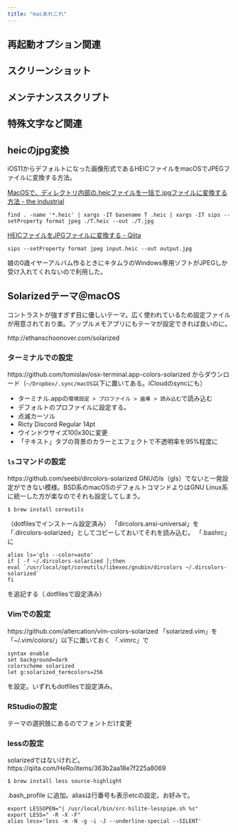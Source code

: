 ```yaml
---
title: "macあれこれ"
---
```




## 再起動オプション関連

## スクリーンショット

## メンテナンススクリプト

## 特殊文字など関連


## heicのjpg変換

iOS11からデフォルトになった画像形式であるHEICファイルをmacOSでJPEGファイルに変換する方法。

[MacOSで、ディレクトリ内部の.heicファイルを一括で.jpgファイルに変換する方法 - the industrial](https://omiend.hatenablog.jp/entry/8599973812322110081)

    find . -name '*.heic' | xargs -IT basename T .heic | xargs -IT sips --setProperty format jpeg ./T.heic --out ./T.jpg

[HEICファイルをJPGファイルに変換する - Qiita](https://qiita.com/1coin178/items/83098b1be474db3e8bda)

    sips --setProperty format jpeg input.heic --out output.jpg

娘の0歳イヤーアルバム作るときにキタムラのWindows専用ソフトがJPEGしか受け入れてくれないので利用した。

## Solarizedテーマ＠macOS

コントラストが強すぎず目に優しいテーマ。広く使われているため設定ファイルが用意されており楽。アップルメモアプリにもテーマが設定できれば良いのに。

http://ethanschoonover.com/solarized

### ターミナルでの設定

https://github.com/tomislav/osx-terminal.app-colors-solarized
からダウンロード（`~/Dropbox/.sync/macOS`以下に置いてある。iCloudのsyncにも）

- ターミナル.appの`環境設定 > プロファイル > 歯車 > 読み込む`で読み込む
- デフォルトのプロファイルに設定する。
- 点滅カーソル
- Ricty Discord Regular 14pt
- ウインドウサイズ100x30に変更
- 「テキスト」タブの背景のカラーとエフェクトで不透明率を95%程度に

### `ls`コマンドの設定

https://github.com/seebi/dircolors-solarized
GNUのls（gls）でないと一発設定ができない模様。BSD系のmacOSのデフォルトコマンドよりはGNU Linux系に統一した方が楽なのでそれも設定してしまう。

    $ brew install coreutils

（dotfilesでインストール設定済み）
「dircolors.ansi-universal」を「.dircolors-solarized」としてコピーしておいてそれを読み込む。
「.bashrc」に

    alias ls='gls --color=auto'
    if [ -f ~/.dircolors-solarized ];then
    eval `/usr/local/opt/coreutils/libexec/gnubin/dircolors ~/.dircolors-solarized`
    fi

を追記する（.dotfilesで設定済み）


### Vimでの設定

https://github.com/altercation/vim-colors-solarized
「solarized.vim」を「~/.vim/colors/」以下に置いておく
「.vimrc」で

    syntax enable
    set background=dark
    colorscheme solarized
    let g:solarized_termcolors=256

を設定。いずれもdotfilesで設定済み。


### RStudioの設定

テーマの選択肢にあるのでフォントだけ変更


### lessの設定

solarizedではないけれど。
https://qiita.com/HeRo/items/363b2aa18e7f225a8069

    $ brew install less source-highlight

.bash_profile に追加。aliasは行番号も表示etcの設定。お好みで。

    export LESSOPEN="| /usr/local/bin/src-hilite-lesspipe.sh %s"
    export LESS=" -R -X -F"
    alias less='less -m -N -g -i -J --underline-special --SILENT'
